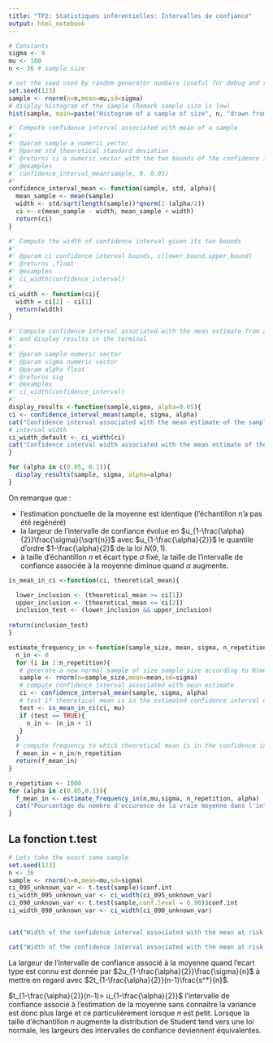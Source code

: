 ```yaml
---
title: "TP2: Statistiques inférentielles: Intervalles de confiance"
output: html_notebook
---
```




```r
# Constants
sigma <- 9
mu <- 100
n <- 36 # sample size
```


```r
# set the seed used by random generator numbers (useful for debug and reproducibility of the results
set.seed(123)
sample <- rnorm(n=n,mean=mu,sd=sigma)
# display histogram of the sample (Remark sample size is low)
hist(sample, main=paste("Histogram of a sample of size", n, "drawn from a normal law N(",mu,",", sigma^2,"))"),col="lightgreen",xlab="")
```
```r
#' Compute confidence interval associated with mean of a sample 
#' 
#' @param sample a numeric vector
#' @param std theoretical standard deviation .
#' @returns ci a numeric vector with the two bounds of the confidence interval
#' @examples
#' confidence_interval_mean(sample, 9, 0.05)
#' 
confidence_interval_mean <- function(sample, std, alpha){
  mean_sample <- mean(sample)
  width <- std/sqrt(length(sample))*qnorm(1-(alpha/2))
  ci <- c(mean_sample - width, mean_sample + width)
  return(ci)
}

#' Compute the width of confidence interval given its two bounds
#' 
#' @param ci confidence interval bounds, c(lower_bound,upper_bound)
#' @returns ,float
#' @examples
#' ci_width(confidence_interval)
#'
ci_width <- function(ci){
  width = ci[2] - ci[1]
  return(width)
}

#' Compute confidence interval associated with the mean estimate from a sample 
#' and display results in the terminal
#' 
#' @param sample numeric vector
#' @param sigma numeric vector
#' @param alpha float  
#' @returns sig
#' @examples
#' ci_width(confidence_interval)
#'
display_results <-function(sample,sigma, alpha=0.05){
ci <- confidence_interval_mean(sample, sigma, alpha)
cat("Confidence interval associated with the mean estimate of the sample at risk level alpha=",alpha, "is:\n","ci=[",ci,"]","\n")
# interval width 
ci_width_default <- ci_width(ci)
cat("Confidence interval width associated with the mean estimate of the sample at risk level alpha=",alpha, "is:\n",ci_width_default,"\n")
}
```


```r
for (alpha in c(0.05, 0.1)){
  display_results(sample, sigma, alpha=alpha)
}
```
On remarque que :

+ l'estimation ponctuelle de la moyenne est identique (l'échantillon n'a pas été regénéré)
+ la largeur de l'intervalle de confiance évolue en $u_{1-\frac{\alpha}{2}}\frac{\sigma}{\sqrt{n}}$ avec $u_{1-\frac{\alpha}{2}}$ le quantile d'ordre $1-\frac{\alpha}{2}$ de la loi $N(0,1)$.
+ à taille d'échantillon $n$ et écart type $\sigma$ fixé, la taille de l'intervalle de confiance associée à la moyenne diminue quand $\alpha$ augmente.

```r
is_mean_in_ci <-function(ci, theoretical_mean){

  lower_inclusion <- (theoretical_mean >= ci[1])
  upper_inclusion <- (theoretical_mean <= ci[2])
  inclusion_test <- (lower_inclusion && upper_inclusion)
  
return(inclusion_test) 
}

estimate_frequency_in <-function(sample_size, mean, sigma, n_repetition, alpha){
  n_in <- 0
  for (i in 1:n_repetition){
   # generate a new normal sample of size sample_size according to N(mean, sigma)
   sample <- rnorm(n=sample_size,mean=mean,sd=sigma)
   # compute confidence interval associated with mean estimate
   ci <- confidence_interval_mean(sample, sigma, alpha)
   # test if theoretical mean is in the estimated confidence interval of the mean
   test <- is_mean_in_ci(ci, mu)
   if (test == TRUE){
     n_in <- (n_in + 1)
   }
  }
  # compute frequency to which theoretical mean is in the confidence interval of the mean
  f_mean_in = n_in/n_repetition
  return(f_mean_in) 
}


```

```r
n_repetition <- 1000
for (alpha in c(0.05,0.1)){
  f_mean_in <- estimate_frequency_in(n,mu,sigma, n_repetition, alpha)
  cat("Pourcentage du nombre d'occurence de la vraie moyenne dans l'intervalle de confiance pour un risque   alpha=",alpha, ":",f_mean_in, "\n")
}

```


## La fonction t.test
```r
# Lets take the exact same sample
set.seed(123)
n <- 36
sample <- rnorm(n=n,mean=mu,sd=sigma)
ci_095_unknown_var <- t.test(sample)$conf.int
ci_width_095_unknown_var <- ci_width(ci_095_unknown_var)
ci_090_unknown_var <- t.test(sample,conf.level = 0.90)$conf.int
ci_width_090_unknown_var <- ci_width(ci_090_unknown_var)


cat("Width of the confidence interval associated with the mean at risk level alpha=0.05 estimated using t.test", ci_width_095_unknown_var,"\n")

cat("Width of the confidence interval associated with the mean at risk level alpha=0.1 estimated using t.test", ci_width_090_unknown_var,"\n")
```

La largeur de l'intervalle de confiance associé à la moyenne quand l'ecart type est connu est donnée par
$2u_{1-\frac{\alpha}{2}}\frac{\sigma}{n}$ à mettre en regard avec $2t_{1-\frac{\alpha}{2}}(n-1)\frac{s^*}{n}$.


$t_{1-\frac{\alpha}{2}}(n-1)> u_{1-\frac{\alpha}{2}}$ l'intervalle de confiance associé à l'estimation de la moyenne sans connaitre la variance est donc plus large et ce particulièrement lorsque $n$ est petit. Lorsque la taille d'échantillon $n$ augmente la distribution de Student tend vers une loi normale, les largeurs des intervalles de confiance deviennent équivalentes. 

